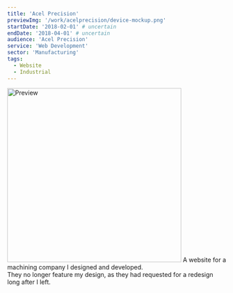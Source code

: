 ```yaml
---
title: 'Acel Precision'
previewImg: '/work/acelprecision/device-mockup.png'
startDate: '2018-02-01' # uncertain
endDate: '2018-04-01' # uncertain
audience: 'Acel Precision'
service: 'Web Development'
sector: 'Manufacturing'
tags:
  - Website
  - Industrial
---
```



<Img alt="Preview" src="/work/acelprecision/device-mockup.png" height="400"/>

<Typography component="div" textAlign="center">
  A website for a machining company I designed and developed.<br/>
  They no longer feature my design, as they had requested for a redesign long after I left.
</Typography>
